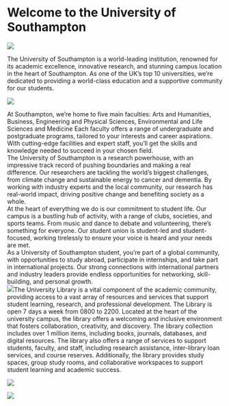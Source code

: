 # Welcome to the University of Southampton

![](Picture2.jpg)

The University of Southampton is a world-leading institution, renowned for its academic excellence, innovative research, and stunning campus location in the heart of Southampton. As one of the UK's top 10 universities, we're dedicated to providing a world-class education and a supportive community for our students.

![](Picture4.jpg)

At Southampton, we're home to five main faculties: Arts and Humanities, Business, Engineering and Physical Sciences, Environmental and Life Sciences and Medicine Each faculty offers a range of undergraduate and postgraduate programs, tailored to your interests and career aspirations. With cutting-edge facilities and expert staff, you'll get the skills and knowledge needed to succeed in your chosen field.<br> The University of Southampton is a research powerhouse, with an impressive track record of pushing boundaries and making a real difference. Our researchers are tackling the world's biggest challenges, from climate change and sustainable energy to cancer and dementia. By working with industry experts and the local community, our research has real-world impact, driving positive change and benefiting society as a whole.<br> At the heart of everything we do is our commitment to student life. Our campus is a bustling hub of activity, with a range of clubs, societies, and sports teams. From music and dance to debate and volunteering, there's something for everyone. Our student union is student-led and student-focused, working tirelessly to ensure your voice is heard and your needs are met.<br> As a University of Southampton student, you're part of a global community, with opportunities to study abroad, participate in internships, and take part in international projects. Our strong connections with international partners and industry leaders provide endless opportunities for networking, skill-building, and personal growth.<br> ![](Picture5.jpg)The University Library is a vital component of the academic community, providing access to a vast array of resources and services that support student learning, research, and professional development. The Library is open 7 days a week from 0800 to 2200. Located at the heart of the university campus, the library offers a welcoming and inclusive environment that fosters collaboration, creativity, and discovery. The library collection includes over 1 million items, including books, journals, databases, and digital resources. The library also offers a range of services to support students, faculty, and staff, including research assistance, inter-library loan services, and course reserves. Additionally, the library provides study spaces, group study rooms, and collaborative workspaces to support student learning and academic success.

![](Picture3.jpg)

![](highfield-map.png)
